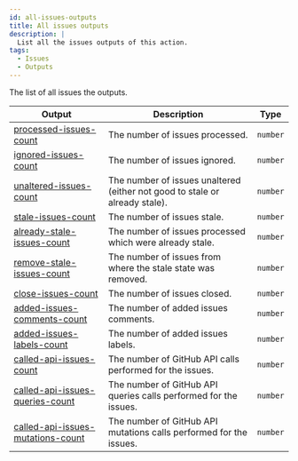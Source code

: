 ```yaml
---
id: all-issues-outputs
title: All issues outputs
description: |
  List all the issues outputs of this action.
tags:
  - Issues
  - Outputs
---
```


The list of all issues the outputs.

| Output                                                                        | Description                                                                 | Type     |
| ----------------------------------------------------------------------------- | --------------------------------------------------------------------------- | -------- |
| [processed-issues-count](processed-issues-count-output)                       | The number of issues processed.                                             | `number` |
| [ignored-issues-count](ignored-issues-count-output)                           | The number of issues ignored.                                               | `number` |
| [unaltered-issues-count](unaltered-issues-count-output)                       | The number of issues unaltered (either not good to stale or already stale). | `number` |
| [stale-issues-count](stale-issues-count-output)                               | The number of issues stale.                                                 | `number` |
| [already-stale-issues-count](already-stale-issues-count-output)               | The number of issues processed which were already stale.                    | `number` |
| [remove-stale-issues-count](remove-stale-issues-count-output)                 | The number of issues from where the stale state was removed.                | `number` |
| [close-issues-count](close-issues-count-output)                               | The number of issues closed.                                                | `number` |
| [added-issues-comments-count](added-issues-comments-count-output)             | The number of added issues comments.                                        | `number` |
| [added-issues-labels-count](added-issues-labels-count-output)                 | The number of added issues labels.                                          | `number` |
| [called-api-issues-count](called-api-issues-count-output)                     | The number of GitHub API calls performed for the issues.                    | `number` |
| [called-api-issues-queries-count](called-api-issues-queries-count-output)     | The number of GitHub API queries calls performed for the issues.            | `number` |
| [called-api-issues-mutations-count](called-api-issues-mutations-count-output) | The number of GitHub API mutations calls performed for the issues.          | `number` |
